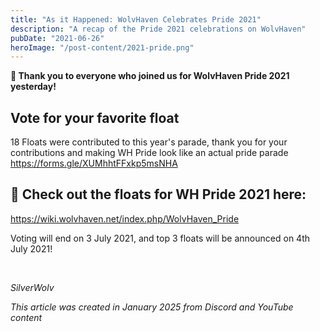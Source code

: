 ```yaml
---
title: "As it Happened: WolvHaven Celebrates Pride 2021"
description: "A recap of the Pride 2021 celebrations on WolvHaven"
pubDate: "2021-06-26"
heroImage: "/post-content/2021-pride.png"
---
```


**🌈 Thank you to everyone who joined us for WolvHaven Pride 2021 yesterday!**

## Vote for your favorite float
18 Floats were contributed to this year's parade, thank you for your contributions and making WH Pride look like an actual pride parade
https://forms.gle/XUMhhtFFxkp5msNHA

## 👀 Check out the floats for WH Pride 2021 here:
https://wiki.wolvhaven.net/index.php/WolvHaven_Pride

Voting will end on 3 July 2021, and top 3 floats will be announced on 4th July 2021!

<YouTube id="https://youtu.be/BfqR64Ctz60" params="start=202" />
<br/>

*SilverWolv*

*This article was created in January 2025 from Discord and YouTube content*